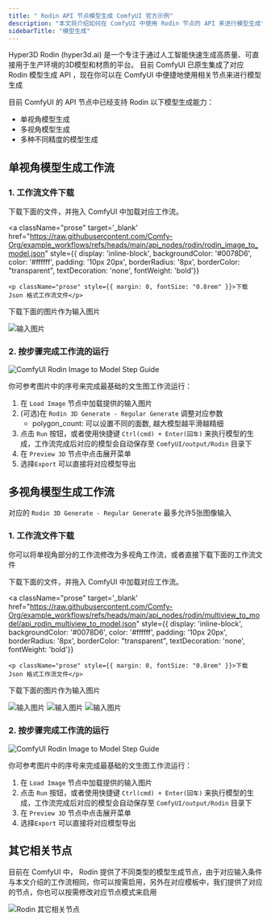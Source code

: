 ```yaml
---
title: " Rodin API 节点模型生成 ComfyUI 官方示例"
description: "本文将介绍如何在 ComfyUI 中使用 Rodin 节点的 API 来进行模型生成"
sidebarTitle: "模型生成"
---
```



Hyper3D Rodin (hyper3d.ai) 是一个专注于通过人工智能快速生成高质量、可直接用于生产环境的3D模型和材质的平台。
目前 ComfyUI 已原生集成了对应 Rodin 模型生成 API ，现在你可以在 ComfyUI 中便捷地使用相关节点来进行模型生成

目前 ComfyUI 的 API 节点中已经支持 Rodin 以下模型生成能力：
- 单视角模型生成
- 多视角模型生成
- 多种不同精度的模型生成

<ReqHint/>

## 单视角模型生成工作流

### 1. 工作流文件下载

下载下面的文件，并拖入 ComfyUI 中加载对应工作流。

<a className="prose"
target='_blank'
href="https://raw.githubusercontent.com/Comfy-Org/example_workflows/refs/heads/main/api_nodes/rodin/rodin_image_to_model.json"
style={{ display: 'inline-block', backgroundColor: '#0078D6', color: '#ffffff', padding: '10px 20px', borderRadius: '8px', borderColor: "transparent", textDecoration: 'none', fontWeight: 'bold'}}
>
    <p className="prose" style={{ margin: 0, fontSize: "0.8rem" }}>下载 Json 格式工作流文件</p>
</a>

下载下面的图片作为输入图片

![输入图片](https://raw.githubusercontent.com/Comfy-Org/example_workflows/refs/heads/main/api_nodes/rodin/doll.jpg)

### 2. 按步骤完成工作流的运行

![ComfyUI Rodin Image to Model Step Guide](/images/tutorial/api_nodes/rodin/rodin_image_to_model_step_guide.jpg)

你可参考图片中的序号来完成最基础的文生图工作流运行：  
1. 在  `Load Image` 节点中加载提供的输入图片
2. (可选)在  `Rodin 3D Generate - Regular Generate` 调整对应参数
   - polygon_count: 可以设置不同的面数, 越大模型越平滑越精细
3. 点击 `Run` 按钮，或者使用快捷键 `Ctrl(cmd) + Enter(回车)` 来执行模型的生成，工作流完成后对应的模型会自动保存至 `ComfyUI/output/Rodin` 目录下
4. 在 `Preview 3D` 节点中点击展开菜单
5. 选择`Export` 可以直接将对应模型导出

## 多视角模型生成工作流

对应的 `Rodin 3D Generate - Regular Generate` 最多允许5张图像输入

### 1. 工作流文件下载

你可以将单视角部分的工作流修改为多视角工作流，或者直接下载下面的工作流文件

下载下面的文件，并拖入 ComfyUI 中加载对应工作流。

<a className="prose"
target='_blank'
href="https://raw.githubusercontent.com/Comfy-Org/example_workflows/refs/heads/main/api_nodes/rodin/multiview_to_model/api_rodin_multiview_to_model.json"
style={{ display: 'inline-block', backgroundColor: '#0078D6', color: '#ffffff', padding: '10px 20px', borderRadius: '8px', borderColor: "transparent", textDecoration: 'none', fontWeight: 'bold'}}
>
    <p className="prose" style={{ margin: 0, fontSize: "0.8rem" }}>下载 Json 格式工作流文件</p>
</a>

下载下面的图片作为输入图片

![输入图片](https://raw.githubusercontent.com/Comfy-Org/example_workflows/refs/heads/main/api_nodes/rodin/multiview_to_model/front.jpg)
![输入图片](https://raw.githubusercontent.com/Comfy-Org/example_workflows/refs/heads/main/api_nodes/rodin/multiview_to_model/back.jpg)
![输入图片](https://raw.githubusercontent.com/Comfy-Org/example_workflows/refs/heads/main/api_nodes/rodin/multiview_to_model/left.jpg)

### 2. 按步骤完成工作流的运行

![ComfyUI Rodin Image to Model Step Guide](/images/tutorial/api_nodes/rodin/rodin_multiview_to_model_step_guide.jpg)

你可参考图片中的序号来完成最基础的文生图工作流运行：  
1. 在  `Load Image` 节点中加载提供的输入图片
2. 点击 `Run` 按钮，或者使用快捷键 `Ctrl(cmd) + Enter(回车)` 来执行模型的生成，工作流完成后对应的模型会自动保存至 `ComfyUI/output/Rodin` 目录下
3. 在 `Preview 3D` 节点中点击展开菜单
4. 选择`Export` 可以直接将对应模型导出

## 其它相关节点

目前在 ComfyUI 中， Rodin 提供了不同类型的模型生成节点，由于对应输入条件与本文介绍的工作流相同，你可以按需启用，另外在对应模板中，我们提供了对应的节点，你也可以按需修改对应节点模式来启用

![Rodin 其它相关节点](/images/tutorial/api_nodes/rodin/other_nodes.jpg)